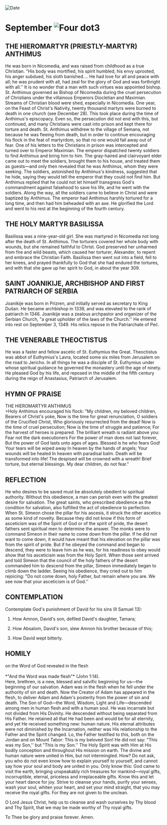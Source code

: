 
<RunningHead />
<Image src="/title-imprint.png" height={68} width={50} alt="Date" className="title-imprint"/>

# <div id="date">September <Image className="four-dot" src="/four-dot.png" height={15} width={15} alt="Four dot" />3</div>

## THE HIEROMARTYR (PRIESTLY-MARTYR) ANTHIMUS

He was born in Nicomedia, and was raised from childhood as a true Christian. "His body was mortified, his spirit humbled, his envy uprooted, his anger subdued, his sloth banished…. He had love for all and peace with all; he was prudent with all, had zeal for the glory of God and was forthright with all.'' It is no wonder that a man with such virtues was appointed bishop. St. Anthimus governed as Bishop of Nicomedia during the cruel persecution of Christians under the villainous Emperors Diocletian and Maximian. Streams of Christian blood were shed, especially in Nicomedia. One year, on the Feast of Christ's Nativity, twenty thousand martyrs were burned to death in one church (see December 28). This took place during the time of Anthimus's episcopacy. Even so, the persecution did not end with this, but continued, and many Christians were cast into prison and kept there for torture and death. St. Anthimus withdrew to the village of Semana, not because he was fleeing from death, but in order to continue encouraging his flock in the feat of martyrdom, so that no one would fall away out of fear. One of his letters to the Christians in prison was intercepted and turned over to Emperor Maximian. The emperor dispatched twenty soldiers to find Anthimus and bring him to him. The gray-haired and clairvoyant elder came out to meet the soldiers, brought them to his house, and treated them as guests—and only then revealed that he was Anthimus, whom they were seeking. The soldiers, astonished by Anthimus's kindness, suggested that he hide, saying they would tell the emperor that they could not find him. But Anthimus replied that he could not let himself transgress God's commandment against falsehood to save his life, and he went with the soldiers. Along the way, all the soldiers came to believe in Christ and were baptized by Anthimus. The emperor had Anthimus harshly tortured for a long time, and then had him beheaded with an axe. He glorified the Lord and went to his rest at the beginning of the fourth century.

## THE HOLY MARTYR BASILISSA

Basilissa was a nine-year-old girl. She was martyred in Nicomedia not long after the death of St. Anthimus. The torturers covered her whole body with wounds, but she remained faithful to Christ. God preserved her unharmed from fire and wild beasts, which caused her torturer, Alexander, to repent and embrace the Christian Faith. Basilissa then went out into a field, fell to her knees, and prayed thankfully to God that she had endured the tortures, and with that she gave up her spirit to God, in about the year 309.

## SAINT JOANIKIJE, ARCHBISHOP AND FIRST PATRIARCH OF SERBIA

Joanikije was born in Prizren, and initially served as secretary to King Dušan. He became archbishop in 1339, and was elevated to the rank of patriarch in 1346. Joanikije was a zealous archpastor and organizer of the Serbian Church, "a great upholder of the laws of the Church.'' He entered into rest on September 3, 1349. His relics repose in the Patriarchate of Peć. 

## THE VENERABLE THEOCTISTUS
He was a faster and fellow ascetic of St. Euthymius the Great. Theoctistus was abbot of Euthymius's Lavra, located some six miles from Jerusalem on the road to Jericho. In all things he was a disciple of St. Euthymius under whose spiritual guidance he governed the monastery until the age of ninety. He pleased God by his life, and reposed in the middle of the fifth century during the reign of Anastasius, Patriarch of Jerusalem.

 
## HYMN OF PRAISE
<div style={{textAlign:'center', color:'crimson', fontWeight:'bold'}}>
THE HIEROMARTYR ANTHIMUS
</div>
>Holy Anthimus encouraged his flock:  
"My children, my beloved children,  
Bearers of Christ's yoke,  
Now is the time for great renunciation,  
O soldiers of the Crucified Christ,  
Who gloriously resurrected from the dead!  
Now is the time of cruel persecution;  
Now is the time of struggle and patience;  
For the harvest of heroes is prepared.  
The brilliant wreath is radiant above you:  
Fear not the dark executioners  
For the power of man does not last forever,  
But the power of God lasts unto ages of ages.  
Blessed is he who fears God!  
Your tears will be wiped away  
In heaven by the hands of angels;  
Your wounds will be healed  
In heaven with paradisal balm.  
Death will be transformed into life!  
The despised will be crowned with a wreath!  
Brief torture, but eternal blessings.  
My dear children, do not fear."  


## REFLECTION

He who desires to be saved must be absolutely obedient to spiritual authority. Without this obedience, a man can perish even with the greatest desire for salvation. The great saints, who prescribed obedience as the condition for salvation, also fulfilled the act of obedience to perfection. When St. Simeon chose the pillar for his ascesis, it struck the other ascetics as some kind of novelty. Because they did not know if this form of asceticism was of the Spirit of God or of the spirit of pride, the desert fathers sent spiritual men to determine the answer. The monks were to command Simeon in their name to come down from the pillar. If he did not want to come down, it would have meant that his elevation on the pillar was from the spirit of pride. But if he obeyed the command and began to descend, they were to leave him as he was, for his readiness to obey would show that his asceticism was from the Holy Spirit. When those sent arrived and told Simeon that the council of the holy fathers of the desert commanded him to descend from the pillar, Simeon immediately began to climb down the ladder. Seeing his obedience, they cried out to him rejoicing: "Do not come down, holy Father, but remain where you are. We see now that your asceticism is of God.''


## CONTEMPLATION

Contemplate God's punishment of David for his sins (II Samuel 13):

1. How Amnon, David's son, defiled David's daughter, Tamara;

2. How Absalom, David's son, slew Amnon his brother because of this;

3. How David wept bitterly.

## HOMILY
<div style={{textAlign:'center', color:'crimson', fontWeight:'bold'}}>
on the Word of God revealed in the flesh
</div>
<br />
<div style={{textAlign:'right'}}>
*"And the Word was made flesh"* (John 1:14).
</div>
Here, brethren, is a new, blessed and salvific beginning for us—the beginning of our salvation. Adam was in the flesh when he fell under the authority of sin and death. Now the Creator of Adam has appeared in the flesh, to deliver Adam and Adam's posterity from the power of sin and death. The Son of God—the Word, Wisdom, Light and Life—descended among men in human flesh and with a human soul. He was incarnate but not divided from His Divinity. He descended without being separated from His Father. He retained all that He had been and would be for all eternity, and yet He received something new: human nature. His eternal attributes were not diminished by the Incarnation, neither was His relationship to the Father and the Spirit changed. Lo, the Father testified to this, both on the Jordan and on Mount Tabor: This is my beloved Son! He did not say: "This was my Son,'' but "This is my Son.'' The Holy Spirit was with Him at His bodily conception and throughout His mission on earth. The divine and human nature were united in Him, but not intermingled. How? Do not ask, you who do not even know how to explain yourself to yourself, and cannot say how your soul and body are united in you. Only know this: God came to visit the earth, bringing unspeakably rich treasures for mankind—royal gifts, incorruptible, eternal, priceless and irreplaceable gifts. Know this and let your heart dance for joy. Strive to cleanse your hands, purify your senses, wash your soul, whiten your heart, and set your mind straight, that you may receive the royal gifts. For they are not given to the unclean.

O Lord Jesus Christ, help us to cleanse and wash ourselves by Thy blood and Thy Spirit, that we may be made worthy of Thy royal gifts.

To Thee be glory and praise forever. Amen.
